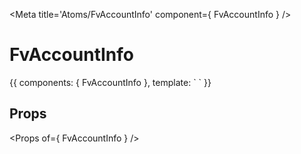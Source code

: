 
<Meta title='Atoms/FvAccountInfo' component={ FvAccountInfo } />

# FvAccountInfo

<Canvas>
<Story name='Common' height='150px'>{{
  components: { FvAccountInfo },
  template: `<FvAccountInfo>
  </FvAccountInfo>`
}}</Story>
</Canvas>

## Props

<Props of={ FvAccountInfo } />
